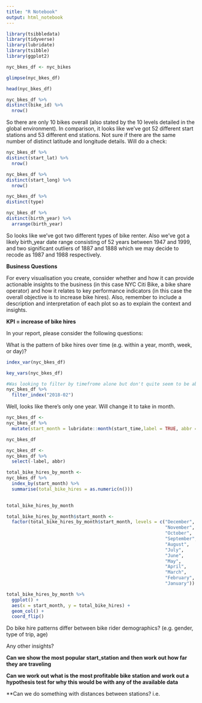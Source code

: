 ```yaml
---
title: "R Notebook"
output: html_notebook
---
```


```r
library(tsibbledata)
library(tidyverse)
library(lubridate)
library(tsibble)
library(ggplot2)

nyc_bkes_df <- nyc_bikes
```

```r
glimpse(nyc_bkes_df)
```

```r
head(nyc_bkes_df)
```
```r
nyc_bkes_df %>%
distinct(bike_id) %>%
  nrow()
```

So there are only 10 bikes overall (also stated by the 10 levels detailed in the global environment). In comparison, it looks like we've got 52 different start stations and 53 different end stations. Not sure if there are the same number of distinct latitude and longitude details. Will do a check:

```r
nyc_bkes_df %>%
distinct(start_lat) %>%
  nrow()

nyc_bkes_df %>%
distinct(start_long) %>%
  nrow()
```

```r
nyc_bkes_df %>%
distinct(type)
```

```r
nyc_bkes_df %>%
distinct(birth_year) %>%
  arrange(birth_year)

```

So looks like we've got two different types of bike renter. Also we've got a likely birth_year date range consisting of 52 years between 1947 and 1999, and two significant outliers of 1887 and 1888 which we may decide to recode as 1987 and 1988 respectively. 

**Business Questions**

For every visualisation you create, consider whether and how it can provide actionable insights to the business (in this case NYC Citi Bike, a bike share operator) and how it relates to key performance indicators (in this case the overall objective is to increase bike hires). Also, remember to include a description and interpretation of each plot so as to explain the context and insights.

**KPI = increase of bike hires**

In your report, please consider the following questions:

What is the pattern of bike hires over time (e.g. within a year, month, week, or day)?

```r
index_var(nyc_bkes_df)
```

```r
key_vars(nyc_bkes_df)
```

```r
#Was looking to filter by timefrome alone but don't quite seem to be able to 
nyc_bkes_df %>%
  filter_index("2018-02")
```

Well, looks like there's only one year. Will change it to take in month.

```r
nyc_bkes_df <-
nyc_bkes_df %>%
  mutate(start_month = lubridate::month(start_time,label = TRUE, abbr = FALSE))

nyc_bkes_df
```

```r
nyc_bkes_df <-
nyc_bkes_df %>%
  select(-label, abbr)
```


```r
total_bike_hires_by_month <-
nyc_bkes_df %>%
  index_by(start_month) %>% 
  summarise(total_bike_hires = as.numeric(n()))
  

total_bike_hires_by_month
```

```r
total_bike_hires_by_month$start_month <- 
  factor(total_bike_hires_by_month$start_month, levels = c("December", 
                                                           "November",
                                                           "October",
                                                           "September",
                                                           "August",
                                                           "July",
                                                           "June",
                                                           "May",
                                                           "April", 
                                                           "March",
                                                           "February",
                                                           "January"))
```

```r
total_bike_hires_by_month %>%
  ggplot() +
  aes(x = start_month, y = total_bike_hires) +
  geom_col() +
  coord_flip()
```




Do bike hire patterns differ between bike rider demographics? (e.g. gender, type of trip, age)






Any other insights?

**Can we show the most popular start_station and then work out how far they are traveling**

**Can we work out what is the most profitable bike station and work out a hypothesis test for why this would be with any of the available data**

**Can we do something with distances between stations? i.e. 